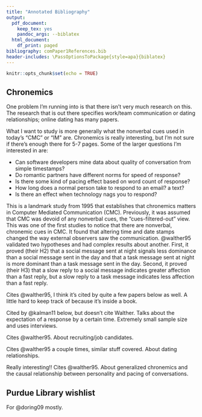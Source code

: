 ```yaml
---
title: "Annotated Bibliography"
output:
  pdf_document:
    keep_tex: yes
    pandoc_args: --biblatex
  html_document:
    df_print: paged
bibliography: comPaper1References.bib
header-includes: \PassOptionsToPackage{style=apa}{biblatex}
---
```


```r
knitr::opts_chunk$set(echo = TRUE)
```

## Chronemics

One problem I'm running into is that there isn't very much
research on this. The research that is out there specifies
work/team communication or dating relationships; online dating
has many papers. 

What I want to study is more generally what the nonverbal cues
used in today's "CMC" or "IM" are. Chronemics is really
interesting, but I'm not sure if there's enough there for 5-7
pages. Some of the larger questions I'm interested in are:

- Can software developers mine data about quality
of conversation from simple timestamps?
- Do romantic partners have
different norms for speed of response?
- Is there some kind of
pacing effect based on word count of response? 
- How long does a
normal person take to respond to an email? a text? 
- Is there an
effect when technology nags you to respond?

**\fullcite{walther95}**

This is a landmark study from 1995 that establishes that chronemics matters in 
Computer Mediated Communication (CMC). Previously, it was assumed that CMC was
devoid of any nonverbal cues, the "cues-filtered-out" view. This was one of the first studies to notice that there are nonverbal, chronemic cues in CMC. It 
found that altering time and date stamps changed the way external observers
saw the communication. @walther95 validated two hypotheses and had complex results about another. First, it proved (their H2) that a social message sent at night
signals less dominance than a social message sent in the day and that a task
message sent at night is more dominant than a task message sent in the day.
Second, it proved (their H3) that a slow reply to a social message indicates
greater affection than a fast reply, but a slow reply to a task message 
indicates less affection than a fast reply. 


**\fullcite{doring09}**

Cites @walther95, I think it's cited by quite a few papers below as well. A
little hard to keep track of because it's inside a book. 

**\fullcite{tyler03}**

Cited by @kalman11 below, but doesn't cite Walther. Talks about the expectation
of a response by a certain time. Extremely small sample size and uses interviews.

**\fullcite{kalman11}**

Cites @walther95. About recruiting/job candidates.

**\fullcite{tu18}**

Cites @walther95 a couple times, similar stuff covered. About dating
relationships.

**\fullcite{kalman13}**

Really interesting!! Cites @walther95. About generalized chronemics and the
causal relationship between personality and pacing of conversations.


## Purdue Library wishlist

\fullcite{ling11} 

For @doring09 mostly. 








